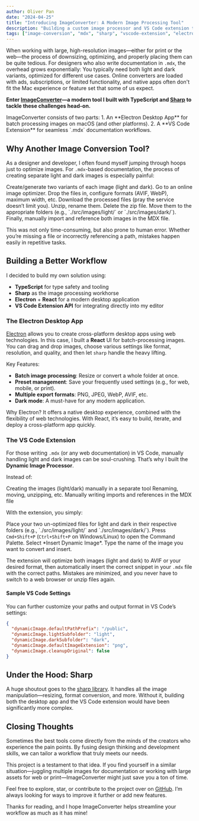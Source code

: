 ```yaml
---
author: Oliver Pan
date: "2024-04-25"
title: "Introducing ImageConverter: A Modern Image Processing Tool"
description: "Building a custom image processor and VS Code extension to streamline the designer and developer workflow."
tags: ["image-conversion", "mdx", "sharp", "vscode-extension", "electron"]
---
```



When working with large, high-resolution images—either for print or the web—the process of downsizing, optimizing, and properly placing them can be quite tedious. For designers who also write documentation in `.mdx`, the overhead grows exponentially: You typically need both light and dark variants, optimized for different use cases. Online converters are loaded with ads, subscriptions, or limited functionality, and native apps often don't fit the Mac experience or feature set that some of us expect.

**Enter [ImageConverter](https://github.com/fluid-design-io/image-converter)—a modern tool I built with TypeScript and [Sharp](https://github.com/lovell/sharp) to tackle these challenges head-on.**

<IframeEmbed
  src='https://www.youtube.com/embed/KefDiMNQFhg'
  title='ImageConverter in Action'
/>

<Callout type='info'>
  ImageConverter consists of two parts: 1. An **Electron Desktop App** for batch
  processing images on macOS (and other platforms). 2. A **VS Code Extension**
  for seamless `.mdx` documentation workflows.
</Callout>

## Why Another Image Conversion Tool?

As a designer and developer, I often found myself jumping through hoops just to optimize images. For `.mdx`-based documentation, the process of creating separate light and dark images is especially painful:

<Steps>
  <Step>Create/generate two variants of each image (light and dark).</Step>
  <Step>Go to an online image optimizer.</Step>
  <Step>
    Drop the files in, configure formats (AVIF, WebP), maximum width, etc.
  </Step>
  <Step>
    Download the processed files (pray the service doesn’t limit you).
  </Step>
  <Step>Unzip, rename them. Delete the zip file.</Step>
  <Step>
    Move them to the appropriate folders (e.g., `./src/images/light/` or
    `./src/images/dark/`).
  </Step>
  <Step>
    Finally, manually import and reference both images in the MDX file.
  </Step>
</Steps>

This was not only time-consuming, but also prone to human error. Whether you’re missing a file or incorrectly referencing a path, mistakes happen easily in repetitive tasks.

## Building a Better Workflow

I decided to build my own solution using:

- **TypeScript** for type safety and tooling
- **Sharp** as the image processing workhorse
- **Electron** + **React** for a modern desktop application
- **VS Code Extension API** for integrating directly into my editor

### The Electron Desktop App

[Electron](https://www.electronjs.org/) allows you to create cross-platform desktop apps using web technologies. In this case, I built a **React** UI for batch-processing images. You can drag and drop images, choose various settings like format, resolution, and quality, and then let `sharp` handle the heavy lifting.

Key Features:

- **Batch image processing**: Resize or convert a whole folder at once.
- **Preset management**: Save your frequently used settings (e.g., for web, mobile, or print).
- **Multiple export formats**: PNG, JPEG, WebP, AVIF, etc.
- **Dark mode**: A must-have for any modern application.

<Callout type='info'>
  Why Electron? It offers a native desktop experience, combined with the
  flexibility of web technologies. With React, it’s easy to build, iterate, and
  deploy a cross-platform app quickly.
</Callout>

### The VS Code Extension

For those writing `.mdx` (or any web documentation) in VS Code, manually handling light and dark images can be soul-crushing. That’s why I built the **Dynamic Image Processor**.

Instead of:

<Steps>
  <Step>Creating the images (light/dark) manually in a separate tool</Step>
  <Step>Renaming, moving, unzipping, etc.</Step>
  <Step>Manually writing imports and references in the MDX file</Step>
</Steps>

With the extension, you simply:

<Steps>
  <Step>
    Place your two un-optimized files for light and dark in their respective
    folders (e.g., `./src/images/light/` and `./src/images/dark/`).
  </Step>
  <Step>
    Press <code>Cmd+Shift+P</code> (<code>Ctrl+Shift+P</code> on Windows/Linux)
    to open the Command Palette.
  </Step>
  <Step>Select *Insert Dynamic Image*.</Step>
  <Step>Type the name of the image you want to convert and insert.</Step>
</Steps>

The extension will optimize both images (light and dark) to AVIF or your desired format, then automatically insert the correct snippet in your `.mdx` file with the correct paths. Mistakes are minimized, and you never have to switch to a web browser or unzip files again.

#### Sample VS Code Settings

You can further customize your paths and output format in VS Code’s settings:

```json
{
  "dynamicImage.defaultPathPrefix": "/public",
  "dynamicImage.lightSubfolder": "light",
  "dynamicImage.darkSubfolder": "dark",
  "dynamicImage.defaultImageExtension": "png",
  "dynamicImage.cleanupOriginal": false
}
```

## Under the Hood: Sharp

A huge shoutout goes to the [sharp library](https://github.com/lovell/sharp). It handles all the image manipulation—resizing, format conversion, and more. Without it, building both the desktop app and the VS Code extension would have been significantly more complex.

## Closing Thoughts

<Callout type='info'>
  Sometimes the best tools come directly from the minds of the creators who
  experience the pain points. By fusing design thinking and development skills,
  we can tailor a workflow that truly meets our needs.
</Callout>

This project is a testament to that idea. If you find yourself in a similar situation—juggling multiple images for documentation or working with large assets for web or print—ImageConverter might just save you a ton of time.

Feel free to explore, star, or contribute to the project over on [GitHub](https://github.com/fluid-design-io/image-converter). I’m always looking for ways to improve it further or add new features.

Thanks for reading, and I hope ImageConverter helps streamline your workflow as much as it has mine!
